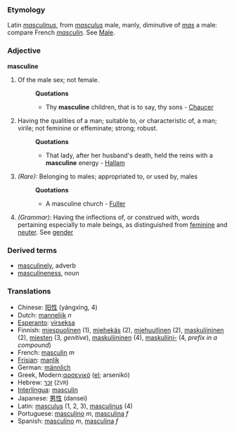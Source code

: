 ===Etymology===
Latin ''[[masculinus]]'', from ''[[masculus]]'' male, manly, diminutive of ''[[mas]]'' a male: compare French ''[[masculin]]''. See [[Male]].

===Adjective===
'''masculine'''
#Of the male sex; not female.
#:'''Quotations'''
#:*Thy '''masculine''' children, that is to say, thy sons - [[Chaucer]]
#Having the qualities of a man; suitable to, or characteristic of, a man; virile; not feminine or effeminate; strong; robust.
#:'''Quotations'''
#:*That lady, after her husband's death, held the reins with a '''masculine''' energy - [[Hallam]]
#''(Rare):'' Belonging to males; appropriated to, or used by, males
#:'''Quotations'''
#:*A masculine church - [[Fuller]]
#''(Grammar):'' Having the inflections of, or construed with, words pertaining especially to male beings, as distinguished from [[feminine]] and [[neuter]]. See [[gender]]
===Derived terms===
*[[masculinely]], adverb
*[[masculineness]], noun

=== Translations ===
*Chinese: [[阳性]] (yángxìng, 4)
*Dutch: [[mannelijk]] ''n''
*[[Esperanto]]: [[virseksa]]
*Finnish: [[miespuolinen]] (1), [[miehekäs]] (2), [[miehuullinen]] (2), [[maskuliininen]] (2), [[mies#Finnish|miesten]] (3, ''genitive''), [[maskuliininen]] (4), [[maskuliini|maskuliini-]] (4, ''prefix in a compound'')
*French: [[masculin]] ''m''
*[[Frisian]]: [[manlik]]
*German: [[männlich]]
*Greek, Modern:[[αρσενικό]] ([[:el:αρσενικό|el]]; arsenikó)
*Hebrew: [[זכר]] (<small>ZVR</small>)
*[[Interlingua]]: [[masculin]]
*Japanese: [[男性]] (dansei)
*Latin: [[masculus]] (1, 2, 3), [[masculinus]] (4)
*Portuguese: [[masculino]] ''m'', [[masculina]] ''f''
*Spanish: [[masculino]] ''m'', [[masculina]] ''f''